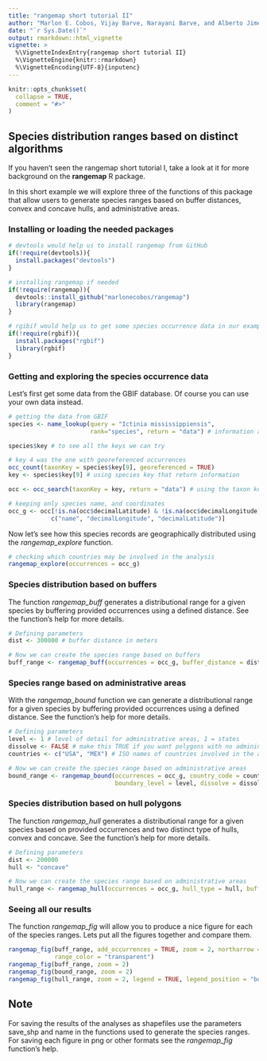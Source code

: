 ```yaml
---
title: "rangemap short tutorial II"
author: "Marlon E. Cobos, Vijay Barve, Narayani Barve, and Alberto Jiménez-Valverde"
date: "`r Sys.Date()`"
output: rmarkdown::html_vignette
vignette: >
  %\VignetteIndexEntry{rangemap short tutorial II}
  %\VignetteEngine{knitr::rmarkdown}
  %\VignetteEncoding{UTF-8}{inputenc}
---
```


```r
knitr::opts_chunk$set(
  collapse = TRUE,
  comment = "#>"
)
```

## Species distribution ranges based on distinct algorithms

If you haven't seen the rangemap short tutorial I, take a look at it for more background on the **rangemap** R package. 

In this short example we will explore three of the functions of this package that allow users to generate species ranges based on buffer distances, convex and concave hulls, and administrative areas.

### Installing or loading the needed packages

```r
# devtools would help us to install rangemap from GitHub
if(!require(devtools)){
  install.packages("devtools")
}

# installing rangemap if needed
if(!require(rangemap)){
  devtools::install_github("marlonecobos/rangemap")
  library(rangemap)
}

# rgibif would help us to get some species occurrence data in our example
if(!require(rgbif)){
  install.packages("rgbif")
  library(rgbif)
}
```

### Getting and exploring the species occurrence data

Lest's first get some data from the GBIF database. Of course you can use your own data instead.

```r
# getting the data from GBIF
species <- name_lookup(query = "Ictinia mississippiensis",
                       rank="species", return = "data") # information about the species

species$key # to see all the keys we can try

# key 4 was the one with georeferenced occurrences
occ_count(taxonKey = species$key[9], georeferenced = TRUE) 
key <- species$key[9] # using species key that return information

occ <- occ_search(taxonKey = key, return = "data") # using the taxon key

# keeping only species name, and coordinates
occ_g <- occ[!is.na(occ$decimalLatitude) & !is.na(occ$decimalLongitude),
            c("name", "decimalLongitude", "decimalLatitude")]

```

Now let's see how this species records are geographically distributed using the *rangemap_explore* function.

```r
# checking which countries may be involved in the analysis
rangemap_explore(occurrences = occ_g)
```

### Species distribution based on buffers

The function *rangemap_buff* generates a distributional range for a given species by buffering provided occurrences using a defined distance. See the function's help for more details.

```r
# Defining parameters
dist <- 300000 # buffer distance in meters

# Now we can create the species range based on buffers
buff_range <- rangemap_buff(occurrences = occ_g, buffer_distance = dist)
```

### Species range based on administrative areas

With the *rangemap_bound* function we can generate a distributional range for a given species by buffering provided occurrences using a defined distance. See the function's help for more details.

```r
# Defining parameters
level <- 1 # level of detail for administrative areas, 1 = states
dissolve <- FALSE # make this TRUE if you want polygons with no admininstrative limits
countries <- c("USA", "MEX") # ISO names of countries involved in the analysis

# Now we can create the species range based on administrative areas
bound_range <- rangemap_bound(occurrences = occ_g, country_code = countries,
                              boundary_level = level, dissolve = dissolve)
```

### Species distribution based on hull polygons

The function *rangemap_hull* generates a distributional range for a given species based on provided occurrences and two distinct type of hulls, convex and concave. See the function's help for more details.

```r
# Defining parameters
dist <- 200000
hull <- "concave"

# Now we can create the species range based on administrative areas
hull_range <- rangemap_hull(occurrences = occ_g, hull_type = hull, buffer_distance = dist)
```

### Seeing all our results

The function *rangemap_fig* will allow you to produce a nice figure for each of the species ranges. Lets put all the figures together and compare them. 


```r
rangemap_fig(buff_range, add_occurrences = TRUE, zoom = 2, northarrow = TRUE,
             range_color = "transparent")
rangemap_fig(buff_range, zoom = 2)
rangemap_fig(bound_range, zoom = 2)
rangemap_fig(hull_range, zoom = 2, legend = TRUE, legend_position = "bottomleft")
```

## Note

For saving the results of the analyses as shapefiles use the parameters save_shp and name in the functions used to generate the species ranges. For saving each figure in png or other formats see the *rangemap_fig* function's help.
